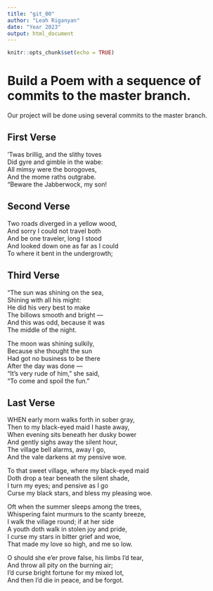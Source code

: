 ```yaml
---
title: "git_00"
author: "Leah Riganyan"
date: "Year 2023"
output: html_document
---
```


```r
knitr::opts_chunk$set(echo = TRUE)
```
# Build a Poem with a sequence of commits to the master branch.
Our project will be done using several commits to the master branch.
<!-- Do not modify or change any text in "!--" bracketed areas such as this --- these are instructions to
you, if you change any of this the git program will notice it and compromise your git merging strategy !-->

## First Verse 
<!--Put the first five lines of a poem by Lewis Carrol in this section!-->
’Twas brillig, and the slithy toves  
      Did gyre and gimble in the wabe:  
All mimsy were the borogoves,  
      And the mome raths outgrabe.  
“Beware the Jabberwock, my son!  
  
## Second Verse
<!--Put the first five lines of a poem by Robert Frost here!-->
Two roads diverged in a yellow wood,  
And sorry I could not travel both  
And be one traveler, long I stood  
And looked down one as far as I could  
To where it bent in the undergrowth;  
  
## Third Verse
<!--Put the first two verses of The Walrus and the Carpenter here!-->
"The sun was shining on the sea,  
      Shining with all his might:  
He did his very best to make  
      The billows smooth and bright —  
And this was odd, because it was  
      The middle of the night.  
  
The moon was shining sulkily,  
      Because she thought the sun  
Had got no business to be there  
      After the day was done —  
"It's very rude of him," she said,  
      "To come and spoil the fun."  
        
## Last Verse
<!--Put a short poem of your choice 8-20 lines,here!-->
WHEN early morn walks forth in sober gray,  
Then to my black-eyed maid I haste away,  
When evening sits beneath her dusky bower  
And gently sighs away the silent hour,  
The village bell alarms, away I go,  
And the vale darkens at my pensive woe.  
  
To that sweet village, where my black-eyed maid  
Doth drop a tear beneath the silent shade,  
I turn my eyes; and pensive as I go  
Curse my black stars, and bless my pleasing woe.  
  
Oft when the summer sleeps among the trees,  
Whispering faint murmurs to the scanty breeze,  
I walk the village round; if at her side  
A youth doth walk in stolen joy and pride,  
I curse my stars in bitter grief and woe,  
That made my love so high, and me so low.  
  
O should she e'er prove false, his limbs I'd tear,  
And throw all pity on the burning air;  
I'd curse bright fortune for my mixed lot,  
And then I'd die in peace, and be forgot.   
